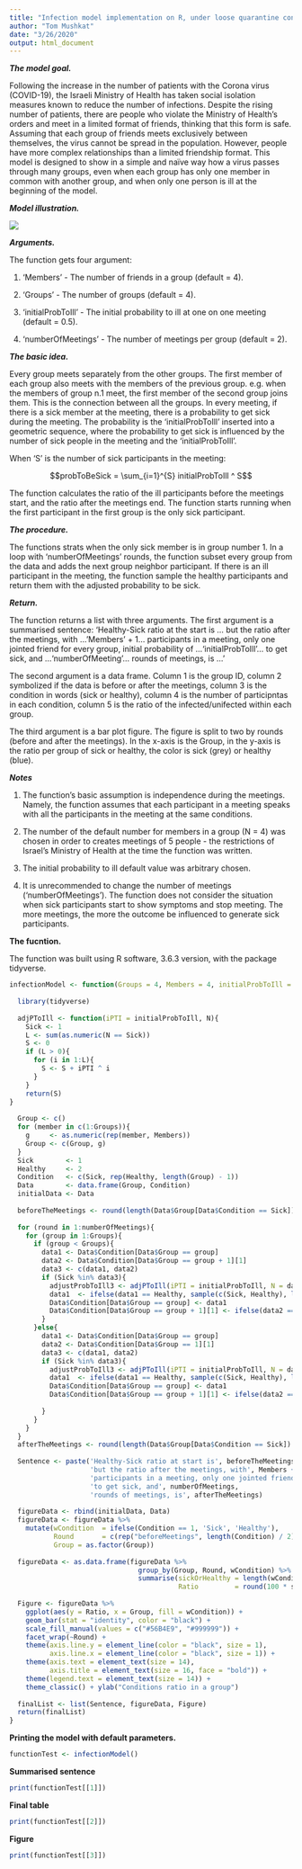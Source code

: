 ```yaml
---
title: "Infection model implementation on R, under loose quarantine conditions"
author: "Tom Mushkat"
date: "3/26/2020"
output: html_document
---
```


***The model goal.***

Following the increase in the number of patients with the Corona virus (COVID-19), the Israeli Ministry of Health has taken social isolation measures known to reduce the number of infections. Despite the rising number of patients, there are people who violate the Ministry of Health's orders and meet in a limited format of friends, thinking that this form is safe. Assuming that each group of friends meets exclusively between themselves, the virus cannot be spread in the population. However, people have more complex relationships than a limited friendship format. This model is designed to show in a simple and naïve way how a virus passes through many groups, even when each group has only one member in common with another group, and when only one person is ill at the beginning of the model.

***Model illustration.***


![](C:/Tom/ML/Prob to ill function/Illustration.jpg)

***Arguments.***

The function gets four argument:

(1) 'Members' - The number of friends in a group (default = 4).

(2) 'Groups' - The number of groups (default = 4).

(3) 'initialProbToIll' - The initial probability to ill at one on one meeting (default = 0.5).

(4) 'numberOfMeetings' - The number of meetings per group (default = 2).

***The basic idea.***

Every group meets separately from the other groups. The first member of each group also meets with the members of the previous group. e.g. when the members of group n.1 meet, the first member of the second group joins them. This is the connection between all the groups. In every meeting, if there is a sick member at the meeting, there is a probability to get sick during the meeting. The probability is the 'initialProbToIll' inserted into a geometric sequence, where the probability to get sick is influenced by the number of sick people in the meeting and the 'initialProbToIll'. 

When 'S' is the number of sick participants in the meeting:

$$probToBeSick = \sum_{i=1}^{S}  initialProbToIll ^ S$$

The function calculates the ratio of the ill participants before the meetings start, and the ratio after the meetings end.
The function starts running when the first participant in the first group is the only sick participant.

***The procedure.***

The functions strats when the only sick member is in group number 1.
In a loop with 'numberOfMeetings' rounds, the function subset every group from the data and adds the next group neighbor participant. If there is an ill participant in the meeting, the function sample the healthy participants and return them with the adjusted probability to be sick. 

***Return.***

The function returns a list with three arguments.
The first argument is a summarised sentence:
'Healthy-Sick ratio at the start is ... but the ratio after the meetings, with ...'Members' + 1... participants in a meeting, only one jointed friend for every group, initial probability of ...'initialProbToIll'... to get sick, and ...'numberOfMeeting'... rounds of meetings, is ...'

The second argument is a data frame. 
Column 1 is the group ID, column 2 symbolized if the data is before or after the meetings, column 3 is the condition in words (sick or healthy), column 4 is the number of participntas in each condition, column 5 is the ratio of the infected/unifected within each group.

The third argument is a bar plot figure. The figure is split to two by rounds (before and after the meetings). In the x-axis is the Group, in the y-axis is the ratio per group of sick or healthy, the color is sick (grey) or healthy (blue).

***Notes***

1) The function's basic assumption is independence during the meetings. Namely, the function assumes that each participant in a meeting speaks with all the participants in the meeting at the same conditions.

2) The number of the default number for members in a group (N = 4) was chosen in order to creates meetings of 5 people - the restrictions of  Israel's Ministry of Health at the time the function was written.

3) The initial probability to ill default value was arbitrary chosen.

4) It is unrecommended to change the number of meetings ('numberOfMeetings'). The function does not consider the situation when sick participants start to show symptoms and stop meeting. The more meetings, the more the outcome be influenced to generate sick participants. 


**The fucntion.**

The function was built using R software, 3.6.3 version, with the package tidyverse.

```r
infectionModel <- function(Groups = 4, Members = 4, initialProbToIll = 0.5, numberOfMeetings = 2){
  
  library(tidyverse)
  
  adjPToIll <- function(iPTI = initialProbToIll, N){
    Sick <- 1
    L <- sum(as.numeric(N == Sick))
    S <- 0
    if (L > 0){
      for (i in 1:L){
        S <- S + iPTI ^ i
      }
    }
    return(S)
}
  
  Group <- c()
  for (member in c(1:Groups)){
    g     <- as.numeric(rep(member, Members))
    Group <- c(Group, g)
  }
  Sick        <- 1
  Healthy     <- 2
  Condition   <- c(Sick, rep(Healthy, length(Group) - 1))
  Data        <- data.frame(Group, Condition)
  initialData <- Data
  
  beforeTheMeetings <- round(length(Data$Group[Data$Condition == Sick]) / length(Data$Group), 2)
  
  for (round in 1:numberOfMeetings){
    for (group in 1:Groups){
      if (group < Groups){
        data1 <- Data$Condition[Data$Group == group]
        data2 <- Data$Condition[Data$Group == group + 1][1]
        data3 <- c(data1, data2)
        if (Sick %in% data3){
          adjustProbToIll3 <- adjPToIll(iPTI = initialProbToIll, N = data3)
          data1  <- ifelse(data1 == Healthy, sample(c(Sick, Healthy), length(data1 == Healthy), replace = TRUE, prob = c(adjustProbToIll3, 1 - adjustProbToIll3)), data1)
          Data$Condition[Data$Group == group] <- data1
          Data$Condition[Data$Group == group + 1][1] <- ifelse(data2 == Healthy, sample(c(Sick, Healthy), 1, replace = TRUE, prob = c(adjustProbToIll3, 1 - adjustProbToIll3)), data2)
        }
      }else{
        data1 <- Data$Condition[Data$Group == group]
        data2 <- Data$Condition[Data$Group == 1][1]
        data3 <- c(data1, data2)
        if (Sick %in% data3){
          adjustProbToIll3 <- adjPToIll(iPTI = initialProbToIll, N = data3)
          data1  <- ifelse(data1 == Healthy, sample(c(Sick, Healthy), length(data1 == Healthy), replace = TRUE, prob = c(adjustProbToIll3, 1 - adjustProbToIll3)), data1)
          Data$Condition[Data$Group == group] <- data1
          Data$Condition[Data$Group == group + 1][1] <- ifelse(data2 == Healthy, sample(c(Sick, Healthy), 1, replace = TRUE, prob = c(adjustProbToIll3, 1 - adjustProbToIll3)), data2)
          
        }
      }
    }
  }
  afterTheMeetings <- round(length(Data$Group[Data$Condition == Sick]) / length(Data$Group), 2)
  
  Sentence <- paste('Healthy-Sick ratio at start is', beforeTheMeetings,
                    'but the ratio after the meetings, with', Members + 1,
                    'participants in a meeting, only one jointed friend for every group, initial probability of', initialProbToIll,
                    'to get sick, and', numberOfMeetings,
                    'rounds of meetings, is', afterTheMeetings)
  
  figureData <- rbind(initialData, Data)
  figureData <- figureData %>%
    mutate(wCondition  = ifelse(Condition == 1, 'Sick', 'Healthy'),
           Round       = c(rep("beforeMeetings", length(Condition) / 2), rep('afterMeetings', length(Condition) / 2)),
           Group = as.factor(Group))
  
  figureData <- as.data.frame(figureData %>%
                                group_by(Group, Round, wCondition) %>%
                                summarise(sickOrHealthy = length(wCondition),
                                          Ratio         = round(100 * sickOrHealthy / Members, 2)))
  
  Figure <- figureData %>% 
    ggplot(aes(y = Ratio, x = Group, fill = wCondition)) +
    geom_bar(stat = "identity", color = "black") +  
    scale_fill_manual(values = c("#56B4E9", "#999999")) +
    facet_wrap(~Round) + 
    theme(axis.line.y = element_line(color = "black", size = 1),
          axis.line.x = element_line(color = "black", size = 1)) +
    theme(axis.text = element_text(size = 14),
          axis.title = element_text(size = 16, face = "bold")) +
    theme(legend.text = element_text(size = 14)) + 
    theme_classic() + ylab("Conditions ratio in a group")
  
  finalList <- list(Sentence, figureData, Figure)
  return(finalList)
}

```

**Printing the model with default parameters.**

```r
functionTest <- infectionModel()
```

**Summarised sentence**

```r
print(functionTest[[1]])
```

**Final table**

```r
print(functionTest[[2]])
```

**Figure**

```r
print(functionTest[[3]])
```
